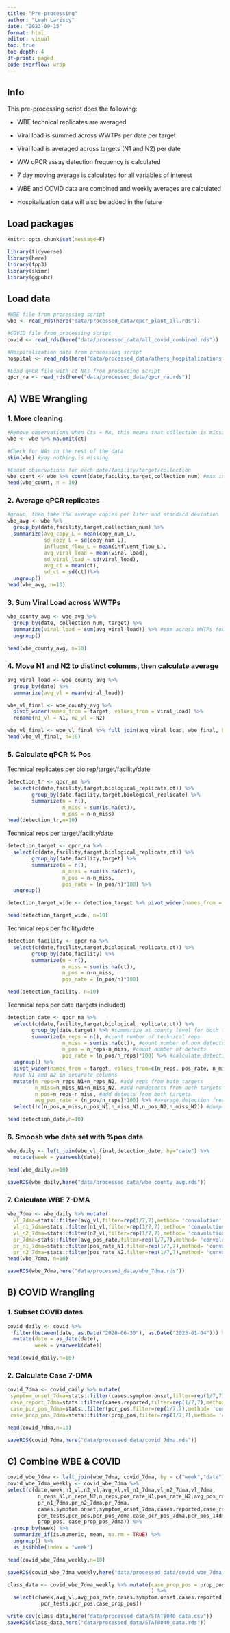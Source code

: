 ```yaml
---
title: "Pre-processing"
author: "Leah Lariscy"
date: "2023-09-15"
format: html
editor: visual
toc: true
toc-depth: 4
df-print: paged
code-overflow: wrap
---
```


## Info

This pre-processing script does the following:

-   WBE technical replicates are averaged

-   Viral load is summed across WWTPs per date per target

-   Viral load is averaged across targets (N1 and N2) per date

-   WW qPCR assay detection frequency is calculated

-   7 day moving average is calculated for all variables of interest

-   WBE and COVID data are combined and weekly averages are calculated

-   Hospitalization data will also be added in the future

## Load packages

```r
knitr::opts_chunk$set(message=F)
```

```r
library(tidyverse)
library(here)
library(fpp3)
library(skimr)
library(ggpubr)
```

## Load data

```r
#WBE file from processing script
wbe <- read_rds(here("data/processed_data/qpcr_plant_all.rds"))

#COVID file from processing script
covid <- read_rds(here("data/processed_data/all_covid_combined.rds"))

#Hospitalization data from processing script
hospital <- read_rds(here("data/processed_data/athens_hospitalizations.rds"))

#Load qPCR file with ct NAs from processing script
qpcr_na <- read_rds(here("data/processed_data/qpcr_na.rds"))
```

## A) WBE Wrangling

### 1. More cleaning

```r
#Remove observations when Cts = NA, this means that collection is missing or not part of the surveillance study
wbe <- wbe %>% na.omit(ct)

#Check for NAs in the rest of the data
skim(wbe) #yay nothing is missing

#Count observations for each date/facility/target/collection
wbe_count <- wbe %>% count(date,facility,target,collection_num) #max is either 9 or 18
head(wbe_count, n = 10)
```

### 2. Average qPCR replicates

```r
#group, then take the average copies per liter and standard deviation
wbe_avg <- wbe %>% 
  group_by(date,facility,target,collection_num) %>% 
  summarize(avg_copy_L = mean(copy_num_L),
            sd_copy_L = sd(copy_num_L), 
            influent_flow_L = mean(influent_flow_L),
            avg_viral_load = mean(viral_load),
            sd_viral_load = sd(viral_load),
            avg_ct = mean(ct),
            sd_ct = sd(ct))%>% 
  ungroup()
head(wbe_avg, n=10)
```

### 3. Sum Viral Load across WWTPs

```r
wbe_county_avg <- wbe_avg %>% 
  group_by(date, collection_num, target) %>% 
  summarize(viral_load = sum(avg_viral_load)) %>% #sum across WWTPs for each target
  ungroup()

head(wbe_county_avg, n=10)
```

### 4. Move N1 and N2 to distinct columns, then calculate average

```r
avg_viral_load <- wbe_county_avg %>% 
  group_by(date) %>% 
  summarize(avg_vl = mean(viral_load))

wbe_vl_final <- wbe_county_avg %>% 
  pivot_wider(names_from = target, values_from = viral_load) %>% 
  rename(n1_vl = N1, n2_vl = N2)

wbe_vl_final <- wbe_vl_final %>% full_join(avg_viral_load, wbe_final, by = "date")
head(wbe_vl_final, n=10)
```

### 5. Calculate qPCR % Pos

Technical replicates per bio rep/target/facility/date

```r
detection_tr <- qpcr_na %>% 
  select(c(date,facility,target,biological_replicate,ct)) %>% 
        group_by(date,facility,target,biological_replicate) %>% 
        summarize(n = n(), 
                  n_miss = sum(is.na(ct)),
                  n_pos = n-n_miss)
head(detection_tr,n=10)
```

Technical reps per target/facility/date

```r
detection_target <- qpcr_na %>% 
  select(c(date,facility,target,biological_replicate,ct)) %>% 
        group_by(date,facility,target) %>% 
        summarize(n = n(), 
                  n_miss = sum(is.na(ct)),
                  n_pos = n-n_miss,
                  pos_rate = (n_pos/n)*100) %>% 
  ungroup()

detection_target_wide <- detection_target %>% pivot_wider(names_from = target, values_from = c(n, n_miss, n_pos, pos_rate))

head(detection_target_wide, n=10)
```

Technical reps per facility/date

```r
detection_facility <- qpcr_na %>% 
  select(c(date,facility,target,biological_replicate,ct)) %>% 
        group_by(date,facility) %>% 
        summarize(n = n(), 
                  n_miss = sum(is.na(ct)),
                  n_pos = n-n_miss,
                  pos_rate = (n_pos/n)*100)

head(detection_facility, n=10)
```

Technical reps per date (targets included)

```r
detection_date <- qpcr_na %>% 
  select(c(date,facility,target,biological_replicate,ct)) %>% 
        group_by(date,target) %>% #summarize at county level for both targets
        summarize(n_reps = n(), #count number of technical reps
                  n_miss = sum(is.na(ct)), #count number of non detects
                  n_pos = n_reps-n_miss, #count number of detects
                  pos_rate = (n_pos/n_reps)*100) %>% #calculate detection frequency
  ungroup() %>% 
  pivot_wider(names_from = target, values_from=c(n_reps, pos_rate, n_miss, n_pos)) %>%
  #put N1 and N2 in separate columns
  mutate(n_reps=n_reps_N1+n_reps_N2, #add reps from both targets
         n_miss=n_miss_N1+n_miss_N2, #add nondetects from both targets
         n_pos=n_reps-n_miss, #add detects from both targets
         avg_pos_rate = (n_pos/n_reps)*100) %>% #average detection freq across targets
  select(!c(n_pos,n_miss,n_pos_N1,n_miss_N1,n_pos_N2,n_miss_N2)) #dump these

head(detection_date,n=10)
```

### 6. Smoosh wbe data set with %pos data

```r
wbe_daily <- left_join(wbe_vl_final,detection_date, by="date") %>% 
  mutate(week = yearweek(date))

head(wbe_daily,n=10)

saveRDS(wbe_daily,here("data/processed_data/wbe_county_avg.rds"))
```

### 7. Calculate WBE 7-DMA

```r
wbe_7dma <- wbe_daily %>% mutate(
  vl_7dma=stats::filter(avg_vl,filter=rep(1/7,7),method= 'convolution',sides=1),
  vl_n1_7dma=stats::filter(n1_vl,filter=rep(1/7,7),method= 'convolution',sides=1),
  vl_n2_7dma=stats::filter(n2_vl,filter=rep(1/7,7),method= 'convolution',sides=1),
  pr_7dma=stats::filter(avg_pos_rate,filter=rep(1/7,7),method= 'convolution',sides=1),
  pr_n1_7dma=stats::filter(pos_rate_N1,filter=rep(1/7,7),method= 'convolution',sides=1),
  pr_n2_7dma=stats::filter(pos_rate_N2,filter=rep(1/7,7),method= 'convolution',sides=1))
head(wbe_7dma, n=10)

saveRDS(wbe_7dma,here("data/processed_data/wbe_7dma.rds"))
```

## B) COVID Wrangling

### 1. Subset COVID dates

```r
covid_daily <- covid %>% 
  filter(between(date, as.Date("2020-06-30"), as.Date("2023-01-04"))) %>%  #filter for surveillance time series
  mutate(date = as_date(date),
         week = yearweek(date))

head(covid_daily,n=10)
```

### 2. Calculate Case 7-DMA

```r
covid_7dma <- covid_daily %>% mutate(
 symptom_onset_7dma=stats::filter(cases.symptom.onset,filter=rep(1/7,7),method= 'convolution',sides=1),
 case_report_7dma=stats::filter(cases.reported,filter=rep(1/7,7),method= 'convolution',sides=1),
 case_pcr_pos_7dma=stats::filter(pcr_pos,filter=rep(1/7,7),method= 'convolution',sides=2),
 case_prop_pos_7dma=stats::filter(prop_pos,filter=rep(1/7,7),method= 'convolution',sides=1))

head(covid_7dma,n=10)

saveRDS(covid_7dma,here("data/processed_data/covid_7dma.rds"))
```

## C) Combine WBE & COVID

```r
covid_wbe_7dma <- left_join(wbe_7dma, covid_7dma, by = c("week","date"))
covid_wbe_7dma_weekly <- covid_wbe_7dma %>% 
select(c(date,week,n1_vl,n2_vl,avg_vl,vl_n1_7dma,vl_n2_7dma,vl_7dma,
          n_reps_N1,n_reps_N2,n_reps,pos_rate_N1,pos_rate_N2,avg_pos_rate,
          pr_n1_7dma,pr_n2_7dma,pr_7dma,
          cases.symptom.onset,symptom_onset_7dma,cases.reported,case_report_7dma,
          pcr_tests,pcr_pos,pcr_pos_7dma,case_pcr_pos_7dma,pcr_pos_14dma,
          prop_pos, case_prop_pos_7dma)) %>% 
  group_by(week) %>% 
  summarize_if(is.numeric, mean, na.rm = TRUE) %>% 
  ungroup() %>% 
  as_tsibble(index = "week")

head(covid_wbe_7dma_weekly,n=10)

saveRDS(covid_wbe_7dma_weekly,here("data/processed_data/covid_wbe_7dma_weekly.rds"))
```

```r
class_data <- covid_wbe_7dma_weekly %>% mutate(case_prop_pos = prop_pos*100,
                                               ) %>% 
  select(c(week,avg_vl,avg_pos_rate,cases.symptom.onset,cases.reported,
           pcr_tests,pcr_pos,case_prop_pos))

write_csv(class_data,here("data/processed_data/STAT8040_data.csv"))
saveRDS(class_data,here("data/processed_data/STAT8040_data.rds"))
```
